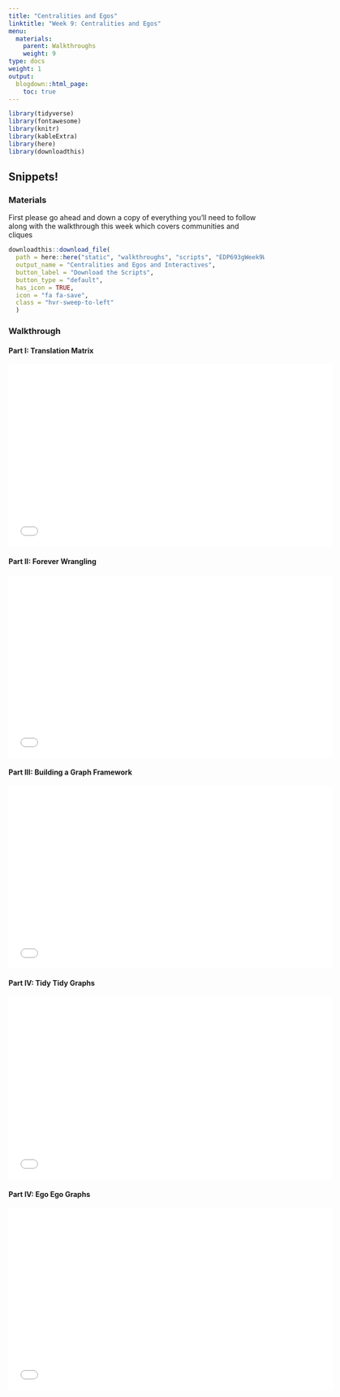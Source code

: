 ```yaml
---
title: "Centralities and Egos"
linktitle: "Week 9: Centralities and Egos"
menu:
  materials:
    parent: Walkthroughs
    weight: 9
type: docs
weight: 1
output:
  blogdown::html_page:
    toc: true
---
```


```r
library(tidyverse)
library(fontawesome)
library(knitr)
library(kableExtra)
library(here)
library(downloadthis)
```

<style>
.hvr-sweep-to-left {
  display: inline-block;
  vertical-align: middle;
  -webkit-transform: perspective(1px) translateZ(0);
  transform: perspective(1px) translateZ(0);
  box-shadow: 0 0 1px rgba(0, 0, 0, 0);
  position: relative;
  -webkit-transition-property: color;
  transition-property: color;
  -webkit-transition-duration: 0.25s;
  transition-duration: 0.25s;
}

.hvr-sweep-to-left:before {
  content: "";
  position: absolute;
  z-index: -1;
  top: 0;
  left: 0;
  right: 0;
  bottom: 0;
  background: #175676;
  -webkit-transform: scaleX(0);
  transform: scaleX(0);
  -webkit-transform-origin: 100% 50%;
  transform-origin: 100% 50%;
  -webkit-transition-property: transform;
  transition-property: transform;
  -webkit-transition-duration: 0.3s;
  transition-duration: 0.3s;
  -webkit-transition-timing-function: ease-out;
  transition-timing-function: ease-out;
}ZD

.hvr-sweep-to-left:hover, .hvr-sweep-to-left:focus, .hvr-sweep-to-left:active {
  color: white;
}

.hvr-sweep-to-left:hover:before, .hvr-sweep-to-left:focus:before, .hvr-sweep-to-left:active:before {
  -webkit-transform: scaleX(1);
  transform: scaleX(1);
}
</style>

<!--
## What is Program Evaluation?

First please go ahead and down a copy of everything you'll need to follow along with the walkthrough this week

### Materials

```r
downloadthis::download_file(
  path = here::here("static", "walkthroughs", "scripts", "EDP693gWeek3Walkthrough.zip"),
  output_name = "Better Visuals Walkthrough",
  button_label = "Download the Scripts and Files",
  button_type = "default",
  has_icon = TRUE,
  icon = "fa fa-save",
  class = "hvr-sweep-to-left"
  )
```

You can move back and forth using <kbd>←</kbd> and <kbd>→</kbd> and toggle fullscreen by pressing <kbd>F</kbd>. Just press <kbd>O</kbd>^[For **O**verview] at any point in your slideshow and a display of all slides, called tile view, will appear. Click on a slide to go there or press <kbd>O</kbd> to exit tile view. For more options, press <kbd>H</kbd> for help.

> Want to see a larger version of the presentation? Click [here](/slides/Intro to PE/Intro-to-PE.html){target="_blank"}.

> Want a PDF you can use offline? Click [here](/slides/Intro to PE/Intro-to-PE.pdf){target="_blank"} of the presentation.
-->

## Snippets!

### Materials

First please go ahead and down a copy of everything you'll need to follow along with the walkthrough this week which covers communities and cliques

```r
downloadthis::download_file(
  path = here::here("static", "walkthroughs", "scripts", "EDP693gWeek9Walkthrough.zip"),
  output_name = "Centralities and Egos and Interactives",
  button_label = "Download the Scripts",
  button_type = "default",
  has_icon = TRUE,
  icon = "fa fa-save",
  class = "hvr-sweep-to-left"
  )
```

### Walkthrough

#### Part I: Translation Matrix
<center>
<iframe class="smart-player-embed-container-iframe" id="embeddedSmartPlayerInstance" src="/walkthroughs/videos/centrality/centrality1/media/index_player.html?embedIFrameId=embeddedSmartPlayerInstance" width="640" height="360" frameborder="0" scrolling="no" frameborder="0" webkitAllowFullScreen mozallowfullscreen allowFullScreen></iframe>
</center>

#### Part II: Forever Wrangling
<center>
<iframe class="smart-player-embed-container-iframe" id="embeddedSmartPlayerInstance" src="/walkthroughs/videos/centrality/centrality2a_wrangling/media/index_player.html?embedIFrameId=embeddedSmartPlayerInstance" width="640" height="360" frameborder="0" scrolling="no" frameborder="0" webkitAllowFullScreen mozallowfullscreen allowFullScreen></iframe>
</center>

#### Part III: Building a Graph Framework
<center>
<iframe class="smart-player-embed-container-iframe" id="embeddedSmartPlayerInstance" src="/walkthroughs/videos/centrality/centrality2b_building/media/index_player.html?embedIFrameId=embeddedSmartPlayerInstance" width="640" height="360" frameborder="0" scrolling="no" frameborder="0" webkitAllowFullScreen mozallowfullscreen allowFullScreen></iframe>
</center>

#### Part IV: Tidy Tidy Graphs
<center>
<iframe class="smart-player-embed-container-iframe" id="embeddedSmartPlayerInstance" src="/walkthroughs/videos/centrality/centrality2c_tidygraphs/media/index_player.html?embedIFrameId=embeddedSmartPlayerInstance" width="640" height="360" frameborder="0" scrolling="no" frameborder="0" webkitAllowFullScreen mozallowfullscreen allowFullScreen></iframe>
</center>

#### Part IV: Ego Ego Graphs
<center>
<iframe class="smart-player-embed-container-iframe" id="embeddedSmartPlayerInstance" src="/walkthroughs/videos/centrality/centrality2d_egographs/media/index_player.html?embedIFrameId=embeddedSmartPlayerInstance" width="640" height="360" frameborder="0" scrolling="no" frameborder="0" webkitAllowFullScreen mozallowfullscreen allowFullScreen></iframe>
</center>


